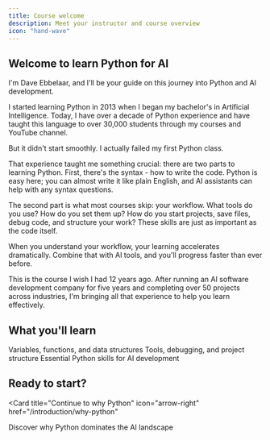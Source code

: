 ```yaml
---
title: Course welcome
description: Meet your instructor and course overview
icon: "hand-wave"
---
```


## Welcome to learn Python for AI

I'm Dave Ebbelaar, and I'll be your guide on this journey into Python and AI development.

I started learning Python in 2013 when I began my bachelor's in Artificial Intelligence. Today, I have over a decade of Python experience and have taught this language to over 30,000 students through my courses and YouTube channel.

But it didn't start smoothly. I actually failed my first Python class.

That experience taught me something crucial: there are two parts to learning Python. First, there's the syntax - how to write the code. Python is easy here; you can almost write it like plain English, and AI assistants can help with any syntax questions.

The second part is what most courses skip: your workflow. What tools do you use? How do you set them up? How do you start projects, save files, debug code, and structure your work? These skills are just as important as the code itself.

When you understand your workflow, your learning accelerates dramatically. Combine that with AI tools, and you'll progress faster than ever before.

<Note>
  This is the course I wish I had 12 years ago. After running an AI software development company for five years and completing over 50 projects across industries, I'm bringing all that experience to help you learn effectively.
</Note>

## What you'll learn

<CardGroup cols={3}>
  <Card title="Python fundamentals" icon="code">
    Variables, functions, and data structures
  </Card>
  <Card title="Professional workflow" icon="laptop">
    Tools, debugging, and project structure
  </Card>
  <Card title="AI foundations" icon="robot">
    Essential Python skills for AI development
  </Card>
</CardGroup>

## Ready to start?

<Card
  title="Continue to why Python"
  icon="arrow-right"
  href="/introduction/why-python"
>
  Discover why Python dominates the AI landscape
</Card>